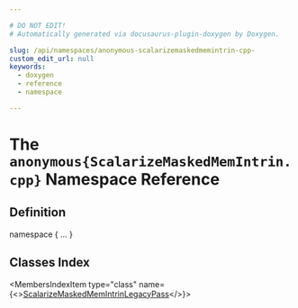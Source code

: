 ```yaml
---

# DO NOT EDIT!
# Automatically generated via docusaurus-plugin-doxygen by Doxygen.

slug: /api/namespaces/anonymous-scalarizemaskedmemintrin-cpp-
custom_edit_url: null
keywords:
  - doxygen
  - reference
  - namespace

---
```





# The `anonymous{ScalarizeMaskedMemIntrin.cpp}` Namespace Reference

<DoxygenPage pluginConfig={pluginConfig}>



## Definition

<CodeBlock>namespace &#123; ... &#125;</CodeBlock>

## Classes Index

<MembersIndex>

<MembersIndexItem
  type="class"
  name={<><a href="/docs/api/classes/anonymous-namespace-scalarizemaskedmemintrin-cpp-/scalarizemaskedmemintrinlegacypass">ScalarizeMaskedMemIntrinLegacyPass</a></>}>
</MembersIndexItem>

</MembersIndex>


</DoxygenPage>
